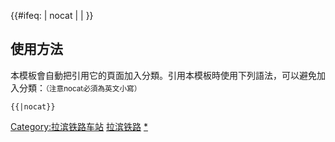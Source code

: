 {{鐵道路線|lua=1
| 模板名稱 = 拉滨铁路
| 名稱 = [[拉滨铁路]]
| 代表色 = #0033c9
| Logo = [[File:China Railways.svg|17px]]
| 背景顏色 = #FFFFFF
| 車站列表 = 拉法 ~ 新站站 (吉林省) ~ 六家子 ~ s马鞍岭s ~ 上营 ~ s小城s ~ s群岭s ~ 舒兰 ~ 水曲柳 ~ 平安站 (吉林) ~ 山河屯 ~ 杜家 ~ 五常站 (哈尔滨市) ~ 安家 ~ 背荫河 ~ 拉林 ~ 牛家 ~ 周家 ~ 平房 ~ 黎明站 (黑龙江省) ~ %穆家沟所% ~ 孙家 ~ 东门站 (哈尔滨) ~ 哈尔滨东}}
<includeonly>{{#ifeq: {{{1}}} | nocat | <!--空--> | [[Category:拉滨铁路车站]] }}</includeonly><noinclude>

==使用方法==
本模板會自動把引用它的頁面加入分類。引用本模板時使用下列語法，可以避免加入分類：<small>（注意nocat必須為英文小寫）</small>
 <nowiki>{{</nowiki>{{PAGENAME}}<nowiki>|nocat}}</nowiki>
[[Category:中國鐵路路線模板|拉滨铁路]]
[[Category:拉滨铁路车站|*]]
</noinclude>